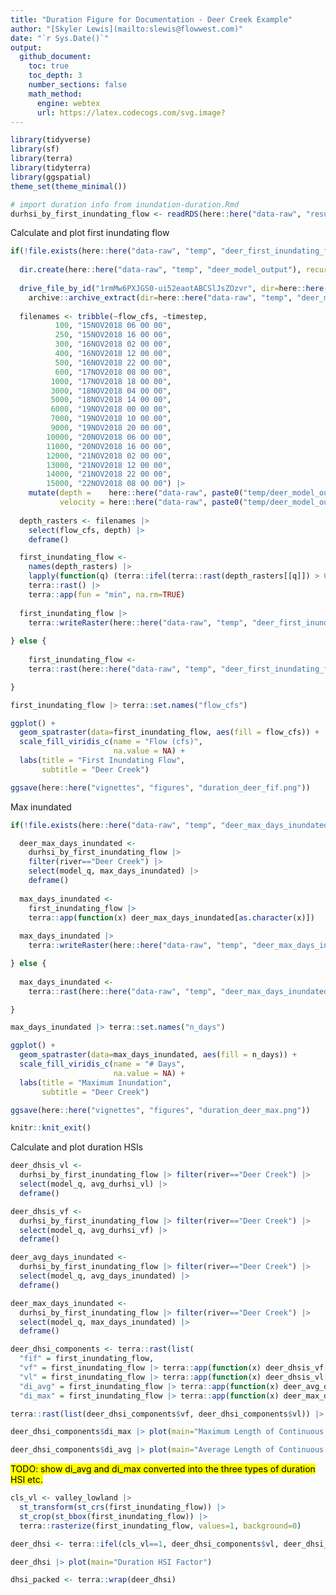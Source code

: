 ```yaml
---
title: "Duration Figure for Documentation - Deer Creek Example"
author: "[Skyler Lewis](mailto:slewis@flowwest.com)"
date: "`r Sys.Date()`"
output: 
  github_document:
    toc: true
    toc_depth: 3
    number_sections: false
    math_method:
      engine: webtex
      url: https://latex.codecogs.com/svg.image?
---
```


```r
library(tidyverse)
library(sf)
library(terra)
library(tidyterra)
library(ggspatial)
theme_set(theme_minimal())

# import duration info from inundation-duration.Rmd
durhsi_by_first_inundating_flow <- readRDS(here::here("data-raw", "results", "durhsi_by_model_q.Rds"))
```

Calculate and plot first inundating flow

```r
if(!file.exists(here::here("data-raw", "temp", "deer_first_inundating_flow.tif"))) {
  
  dir.create(here::here("data-raw", "temp", "deer_model_output"), recursive = TRUE)
  
  drive_file_by_id("1rmMw6PXJGS0-ui52eaotABCSlJsZOzvr", dir=here::here("data-raw", "temp", "deer_model_output")) |>
    archive::archive_extract(dir=here::here("data-raw", "temp", "deer_model_output"))
  
  filenames <- tribble(~flow_cfs, ~timestep,
          100, "15NOV2018 06 00 00",
          250, "15NOV2018 16 00 00",
          300, "16NOV2018 02 00 00",
          400, "16NOV2018 12 00 00",
          500, "16NOV2018 22 00 00",
          600, "17NOV2018 08 00 00",
         1000, "17NOV2018 18 00 00",
         3000, "18NOV2018 04 00 00",
         5000, "18NOV2018 14 00 00",
         6000, "19NOV2018 00 00 00",
         7000, "19NOV2018 10 00 00",
         9000, "19NOV2018 20 00 00",
        10000, "20NOV2018 06 00 00",
        11000, "20NOV2018 16 00 00",
        12000, "21NOV2018 02 00 00",
        13000, "21NOV2018 12 00 00",
        14000, "21NOV2018 22 00 00",
        15000, "22NOV2018 08 00 00") |>
    mutate(depth =    here::here("data-raw", paste0("temp/deer_model_output/Depth (",timestep,").vrt")),
           velocity = here::here("data-raw", paste0("temp/deer_model_output/Velocity (",timestep,").vrt")))
  
  depth_rasters <- filenames |> 
    select(flow_cfs, depth) |>
    deframe()

  first_inundating_flow <- 
    names(depth_rasters) |>
    lapply(function(q) (terra::ifel(terra::rast(depth_rasters[[q]]) > 0, 1, NA) * as.numeric(q))) |>
    terra::rast() |>
    terra::app(fun = "min", na.rm=TRUE) 
  
  first_inundating_flow |>
    terra::writeRaster(here::here("data-raw", "temp", "deer_first_inundating_flow.tif"), overwrite=T)
  
} else {
  
    first_inundating_flow <-
    terra::rast(here::here("data-raw", "temp", "deer_first_inundating_flow.tif"))

}

first_inundating_flow |> terra::set.names("flow_cfs")

ggplot() + 
  geom_spatraster(data=first_inundating_flow, aes(fill = flow_cfs)) + 
  scale_fill_viridis_c(name = "Flow (cfs)", 
                       na.value = NA) +
  labs(title = "First Inundating Flow",
       subtitle = "Deer Creek")
```

```r
ggsave(here::here("vignettes", "figures", "duration_deer_fif.png"))
```

Max inundated

```r
if(!file.exists(here::here("data-raw", "temp", "deer_max_days_inundated.tif"))) {

  deer_max_days_inundated <-
    durhsi_by_first_inundating_flow |> 
    filter(river=="Deer Creek") |>
    select(model_q, max_days_inundated) |>
    deframe()
  
  max_days_inundated <- 
    first_inundating_flow |> 
    terra::app(function(x) deer_max_days_inundated[as.character(x)])
  
  max_days_inundated |>
    terra::writeRaster(here::here("data-raw", "temp", "deer_max_days_inundated.tif"), overwrite=T)

} else {
  
  max_days_inundated <-
    terra::rast(here::here("data-raw", "temp", "deer_max_days_inundated.tif"))

}

max_days_inundated |> terra::set.names("n_days")

ggplot() + 
  geom_spatraster(data=max_days_inundated, aes(fill = n_days)) + 
  scale_fill_viridis_c(name = "# Days",
                       na.value = NA) +
  labs(title = "Maximum Inundation",
       subtitle = "Deer Creek")
```

```r
ggsave(here::here("vignettes", "figures", "duration_deer_max.png"))
```

```r
knitr::knit_exit()
```

Calculate and plot duration HSIs
```r
deer_dhsis_vl <-
  durhsi_by_first_inundating_flow |> filter(river=="Deer Creek") |>
  select(model_q, avg_durhsi_vl) |>
  deframe()

deer_dhsis_vf <-
  durhsi_by_first_inundating_flow |> filter(river=="Deer Creek") |>
  select(model_q, avg_durhsi_vf) |>
  deframe()

deer_avg_days_inundated <-
  durhsi_by_first_inundating_flow |> filter(river=="Deer Creek") |>
  select(model_q, avg_days_inundated) |>
  deframe()

deer_max_days_inundated <-
  durhsi_by_first_inundating_flow |> filter(river=="Deer Creek") |>
  select(model_q, max_days_inundated) |>
  deframe()

deer_dhsi_components <- terra::rast(list(
  "fif" = first_inundating_flow,
  "vf" = first_inundating_flow |> terra::app(function(x) deer_dhsis_vf[as.character(x)]),
  "vl" = first_inundating_flow |> terra::app(function(x) deer_dhsis_vl[as.character(x)]),
  "di_avg" = first_inundating_flow |> terra::app(function(x) deer_avg_days_inundated[as.character(x)])),
  "di_max" = first_inundating_flow |> terra::app(function(x) deer_max_days_inundated[as.character(x)]))
```

```r
terra::rast(list(deer_dhsi_components$vf, deer_dhsi_components$vl)) |> plot(range=c(0,1))
```

```r
deer_dhsi_components$di_max |> plot(main="Maximum Length of Continuous Inundation (days)")
```

```r
deer_dhsi_components$di_avg |> plot(main="Average Length of Continuous Inundation (days)")
```

<mark>TODO: show di_avg and di_max converted into the three types of duration HSI
etc.

```r
cls_vl <- valley_lowland |> 
  st_transform(st_crs(first_inundating_flow)) |> 
  st_crop(st_bbox(first_inundating_flow)) |> 
  terra::rasterize(first_inundating_flow, values=1, background=0)

deer_dhsi <- terra::ifel(cls_vl==1, deer_dhsi_components$vl, deer_dhsi_components$vf)

deer_dhsi |> plot(main="Duration HSI Factor")

dhsi_packed <- terra::wrap(deer_dhsi)
```
